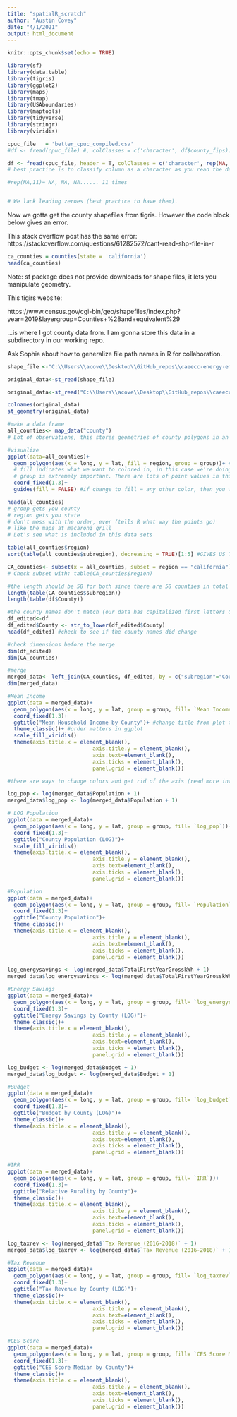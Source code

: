 ```yaml
---
title: "spatialR_scratch"
author: "Austin Covey"
date: "4/1/2021"
output: html_document
---
```


```r
knitr::opts_chunk$set(echo = TRUE)
```

```r
library(sf)
library(data.table)
library(tigris)
library(ggplot2)
library(maps)
library(tmap)
library(USAboundaries)
library(maptools)
library(tidyverse)
library(stringr)
library(viridis)
```

```r
cpuc_file   = 'better_cpuc_compiled.csv'
#df <- fread(cpuc_file) #, colClasses = c('character', df$county_fips))

df <- fread(cpuc_file, header = T, colClasses = c('character', rep(NA, 11)))
# best practice is to classify column as a character as you read the data in.

#rep(NA,11)= NA, NA, NA...... 11 times


# We lack leading zeroes (best practice to have them).
```

Now we gotta get the county shapefiles from tigris.
However the code block below gives an error.

This stack overflow post has the same error:
https://stackoverflow.com/questions/61282572/cant-read-shp-file-in-r

```r
ca_counties = counties(state = 'california')
head(ca_counties)
```

Note: sf package does not provide downloads for shape files, it lets you manipulate geometry.

This tigirs website:

https://www.census.gov/cgi-bin/geo/shapefiles/index.php?year=2019&layergroup=Counties+%28and+equivalent%29

...is where I got county data from. I am gonna store this data in a subdirectory in our working repo.


Ask Sophia about how to generalize file path names in R for collaboration.

```r
shape_file <-"C:\\Users\\acove\\Desktop\\GitHub_repos\\caeecc-energy-efficiency\\notebooks\\r-notebooks\\spatial_r\\mapping_attempt1\\2019_county_shapefiles\\CA_Counties"

original_data<-st_read(shape_file)
```

```r


original_data<-st_read("C:\\Users\\acove\\Desktop\\GitHub_repos\\caeecc-energy-efficiency\\notebooks\\r-notebooks\\spatial_r\\mapping_attempt1\\2019_county_shapefiles\\CA_Counties", "CA_Counties_TIGER2016.shp.xml")
```

```r
colnames(original_data)
st_geometry(original_data)
```

```r

#make a data frame
all_counties<- map_data("county")
# Lot of observations, this stores geometries of county polygons in an inefficient way (there are 3000 counties in US, but way more observations (storing in point, line way))

#visualize
ggplot(data=all_counties)+
  geom_polygon(aes(x = long, y = lat, fill = region, group = group))+ #if you were using a different coord system you would have to change long and lat
  # fill indicates what we want to colored in, in this case we're doing the states (region=state)
  # group is extremely important. There are lots of point values in this data. Group tells R that all of these points belong in a county
  coord_fixed(1.3)+
  guides(fill = FALSE) #if change to fill = any other color, then you would see the outline of all of the counties (county lines are there even when you put FALSE; however we don't see them at this granularity)

```
```r
head(all_counties)
# group gets you county
# region gets you state
# don't mess with the order, ever (tells R what way the points go)
# like the maps at macaroni grill
# Let's see what is included in this data sets
```
```r
table(all_counties$region)
sort(table(all_counties$subregion), decreasing = TRUE)[1:5] #GIVES US TOP 5 COUNTIES by points; this gives us a frequency count of the counties within the US
```

```r
CA_counties<- subset(x = all_counties, subset = region == "california")
# Check subset with: table(CA_counties$region)
```

```r
#the length should be 58 for both since there are 58 counties in total 
length(table(CA_counties$subregion))
length(table(df$County))
```

```r
#the county names don't match (our data has capitalized first letters County =/= county), so we have to change it
df_edited<-df
df_edited$County <- str_to_lower(df_edited$County)
head(df_edited) #check to see if the county names did change
```

```r
#check dimensions before the merge 
dim(df_edited)
dim(CA_counties)

#merge
merged_data<- left_join(CA_counties, df_edited, by = c("subregion"="County")) #the left_join takes all the unique values from left one and only add the matches from the right (doesn't matter in this case because they WILL match since we checked already)
dim(merged_data) 
```

```r

#Mean Income
ggplot(data = merged_data)+
  geom_polygon(aes(x = long, y = lat, group = group, fill= `Mean Income`))+ #change the fill argument from plot to plot
  coord_fixed(1.3)+
  ggtitle("Mean Household Income by County")+ #change title from plot to plot
  theme_classic()+ #order matters in ggplot
  scale_fill_viridis()
  theme(axis.title.x = element_blank(),
                           axis.title.y = element_blank(),
                           axis.text=element_blank(),
                           axis.ticks = element_blank(),
                           panel.grid = element_blank())

#there are ways to change colors and get rid of the axis (read more into ggplot:http://sape.inf.usi.ch/quick-reference/ggplot2/colour)

```

```r

log_pop <- log(merged_data$Population + 1)
merged_data$log_pop <- log(merged_data$Population + 1)

# LOG Population
ggplot(data = merged_data)+
  geom_polygon(aes(x = long, y = lat, group = group, fill= `log_pop`))+ 
  coord_fixed(1.3)+
  ggtitle("County Population (LOG)")+ 
  scale_fill_viridis()
  theme(axis.title.x = element_blank(),
                           axis.title.y = element_blank(),
                           axis.text=element_blank(),
                           axis.ticks = element_blank(),
                           panel.grid = element_blank())
```

```r
#Population
ggplot(data = merged_data)+
  geom_polygon(aes(x = long, y = lat, group = group, fill= `Population`))+ 
  coord_fixed(1.3)+
  ggtitle("County Population")+ 
  theme_classic()+ 
  theme(axis.title.x = element_blank(),
                           axis.title.y = element_blank(),
                           axis.text=element_blank(),
                           axis.ticks = element_blank(),
                           panel.grid = element_blank())

```

```r

log_energysavings <- log(merged_data$TotalFirstYearGrosskWh + 1)
merged_data$log_energysavings <- log(merged_data$TotalFirstYearGrosskWh + 1)

#Energy Savings
ggplot(data = merged_data)+
  geom_polygon(aes(x = long, y = lat, group = group, fill= `log_energysavings`))+ 
  coord_fixed(1.3)+
  ggtitle("Energy Savings by County (LOG)")+ 
  theme_classic()+ 
  theme(axis.title.x = element_blank(),
                           axis.title.y = element_blank(),
                           axis.text=element_blank(),
                           axis.ticks = element_blank(),
                           panel.grid = element_blank())

```

```r

log_budget <- log(merged_data$Budget + 1)
merged_data$log_budget <- log(merged_data$Budget + 1)

#Budget
ggplot(data = merged_data)+
  geom_polygon(aes(x = long, y = lat, group = group, fill= `log_budget`))+ 
  coord_fixed(1.3)+
  ggtitle("Budget by County (LOG)")+ 
  theme_classic()+ 
  theme(axis.title.x = element_blank(),
                           axis.title.y = element_blank(),
                           axis.text=element_blank(),
                           axis.ticks = element_blank(),
                           panel.grid = element_blank())

```
```r

#IRR
ggplot(data = merged_data)+
  geom_polygon(aes(x = long, y = lat, group = group, fill= `IRR`))+ 
  coord_fixed(1.3)+
  ggtitle("Relative Rurality by County")+ 
  theme_classic()+ 
  theme(axis.title.x = element_blank(),
                           axis.title.y = element_blank(),
                           axis.text=element_blank(),
                           axis.ticks = element_blank(),
                           panel.grid = element_blank())

```

```r

log_taxrev <- log(merged_data$`Tax Revenue (2016-2018)` + 1)
merged_data$log_taxrev <- log(merged_data$`Tax Revenue (2016-2018)` + 1)

#Tax Revenue
ggplot(data = merged_data)+
  geom_polygon(aes(x = long, y = lat, group = group, fill= `log_taxrev`))+ 
  coord_fixed(1.3)+
  ggtitle("Tax Revenue by County (LOG)")+ 
  theme_classic()+ 
  theme(axis.title.x = element_blank(),
                           axis.title.y = element_blank(),
                           axis.text=element_blank(),
                           axis.ticks = element_blank(),
                           panel.grid = element_blank())

```

```r

#CES Score
ggplot(data = merged_data)+
  geom_polygon(aes(x = long, y = lat, group = group, fill= `CES Score Median`))+ 
  coord_fixed(1.3)+
  ggtitle("CES Score Median by County")+ 
  theme_classic()+ 
  theme(axis.title.x = element_blank(),
                           axis.title.y = element_blank(),
                           axis.text=element_blank(),
                           axis.ticks = element_blank(),
                           panel.grid = element_blank())

```